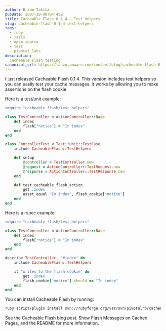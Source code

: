 ```yaml
---
author: Brian Takita
pubDate: 2007-10-08T04:45Z
title: Cacheable Flash 0.1.4 — Test Helpers
slug: cacheable-flash-0-1-4-test-helpers
tags:
  - ruby
  - rails
  - open source
  - test
  - pivotal labs
description:
  Cacheable Flash testing
canonical_url: https://tanzu.vmware.com/content/blog/cacheable-flash-0-1-4-test-helpers
---
```


I just released Cacheable Flash 0.1.4. This version includes test helpers so you can easily test your cache messages.
It works by allowing you to make assertions on the flash cookie.

Here is a test/unit example:
```rb
require "cacheable_flash/test_helpers"

class TestController < ActionController::Base
	def index
		flash["notice"] = "In index"
	end
end

class ControllerTest < Test::Unit::TestCase
	include CacheableFlash::TestHelpers

	def setup
		@controller = TestController.new
		@request = ActionController::TestRequest.new
		@response = ActionController::TestResponse.new
	end

	def test_cacheable_flash_action
		get :index
		asset_equal "In index", flash_cookie["notice"]
	end
end
```
Here is a rspec example:
```rb
require "cacheable_flash/test_helpers"

class TestController < ActionController::Base
	def index
		flash["notice"] = "In index"
	end
end

describe TestController, "#index" do
	include CacheableFlash::TestHelpers

	it "writes to the flash cookie" do
		get :index
		flash_cookie["notice"].should == "In index"
	end
end
```
You can install Cacheable Flash by running:

```sh
ruby script/plugin install svn://rubyforge.org/var/svn/pivotalrb/cacheable_flash/trunk
```

See the Cacheable Flash blog post, Show Flash Messages on Cached Pages, and the README for more information.

